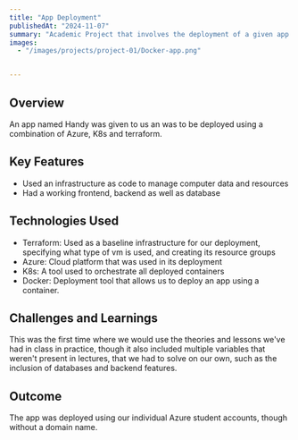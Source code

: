 ```yaml
---
title: "App Deployment"
publishedAt: "2024-11-07"
summary: "Academic Project that involves the deployment of a given app using Cloud"
images:
  - "/images/projects/project-01/Docker-app.png"


---
```


## Overview

An app named Handy was given to us an was to be deployed using a combination of Azure, K8s and terraform.

## Key Features

- Used an infrastructure as code to manage computer data and resources
- Had a working frontend, backend as well as database


## Technologies Used

- Terraform: Used as a baseline infrastructure for our deployment, specifying what type of vm is used, and creating its resource groups
- Azure: Cloud platform that was used in its deployment
- K8s: A tool used to orchestrate all deployed containers
- Docker: Deployment tool that allows us to deploy an app using a container.

## Challenges and Learnings

This was the first time where we would use the theories and lessons we've had in class in practice, though it also included multiple variables that weren't present in lectures, that we had to solve on our own, such as the inclusion of databases and backend features.

## Outcome

The app was deployed using our individual Azure student accounts, though without a domain name.